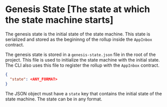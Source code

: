 # Genesis State [The state at which the state machine starts]

The genesis state is the initial state of the state machine. This state is serialized and stored as the begininng of the rollup inside the `AppInbox` contract.

The genesis state is stored in a `genesis-state.json` file in the root of the project. This file is used to initialize the state machine with the initial state. The CLI also uses this file to register the rollup with the `AppInbox` contract.

```json [genesis-state.json]
{
  "state": <ANY_FORMAT>
}
```

The JSON object must have a `state` key that contains the initial state of the state machine. The state can be in any format.
